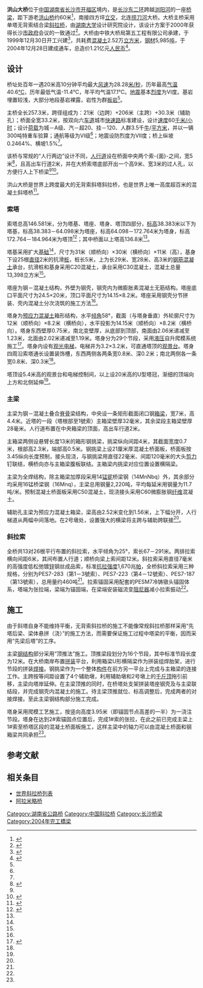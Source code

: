 {{noteTA
|G1=地名
|1=zh-hans:斜拉桥;zh-hk:斜拉橋;zh-tw:斜張橋;}}
{{关于|[[长沙市|长沙市]]的洪山大桥|其他同名桥梁|洪山大桥}}
{{Infobox bridge
|image            = 
|image_size    = 270
|caption          = 
|bridge_name = 洪山大桥
|native_name  = 
|native_name_lang= 
|official_name = 
|other_name   = 
|locale             = {{CHN}}[[湖南省|湖南省]][[长沙市|长沙市]]
|carries            = [[长沙二环线|长沙二环线]]
|crosses           = [[浏阳河|浏阳河]]
|owner            = 
|maint             = 
|designer        = 
|engineering   = [[湖南大学|湖南大学]]设计研究院
|architect        = 
|material         = [[钢|钢]]、[[预应力混凝土|预应力混凝土]]
|design            = 单塔无背索[[斜拉桥|斜拉桥]]
|mainspan       = {{convert|206|m|0}}
|spans             = 
|length            = {{convert|257.3|m|0}}
|width             = {{convert|33.2|m|0}}
|height            = {{convert|146.58|m|0}}
|below             = 
|coordinates    = {{Coord|28.240842|113.020255|type:landmark_region:CN|display=inline,title}}
|builder           = 中铁大桥局第五工程公司
|fabricator       = 
|begin             = 1999年12月30日
|complete       = 
|open              = 2004年12月28日
|cost                = 1.21亿元[[人民币|人民币]]
|traffic             = 
|toll                 = 
|preceded       = [[三一大道浏阳河大桥|三一大道浏阳河大桥]]
|followed        = [[洪山桥_(长沙)|洪山桥]]
|extra              = {{Location map | China Hunan | label= | label_size= | alt= | position= | background= | lat=28.240842 | long=113.020255 | mark=AB-Brücke.svg | marksize=10 | float=center | width= | caption=洪山大桥在湖南省的位置}}
}}

'''洪山大桥'''位于[[中国|中国]][[湖南省|湖南省]][[长沙市|长沙市]][[开福区|开福区]]境内，是[[长沙二环线|长沙东二环]]跨越[[浏阳河|浏阳河]]的一座[[桥梁|桥梁]]，距下游老[[洪山桥_(长沙)|洪山桥]]约60米<ref name="xxcb">{{cite web|url=http://hunan.voc.com.cn/gb/content/2004-11/16/content_2547462.htm|title="世界第一跨"封顶 长沙二环线东北段年底贯通|author=斯茅庚|date=2004-11-16|publisher=潇湘晨报}}{{dead link|date=2018年3月 |bot=InternetArchiveBot |fix-attempted=yes }}</ref>，南接四方坪[[立交|立交]]，北连[[捞刀河|捞刀河]]大桥。大桥主桥采用单塔无背索结合梁[[斜拉桥|斜拉桥]]，由[[湖南大学|湖南大学]]设计研究院设计，该设计方案于2000年获得长沙[[市政府|市政府]]会议的一致通过<ref name="zwgl">{{cite journal|author=邵旭东，陈爱军，李立峰|date=2005-04|title=长沙市洪山大桥的创新设计|journal=中外公路|volume=25|issue=2|pages=68-71|issn=1671-2579}}</ref>。大桥由中铁大桥局第五工程有限公司承建，于1999年12月30日开工兴建<ref name="glxh">{{cite journal|author=邵旭东，李立峰，赵华，彭旺虎，郭棋武|date=2001-12-08|title=长沙洪山大桥（无背索斜塔斜拉桥）设计|journal=中国公路学会2001年学术交流论文集|pages=229-234}}</ref>，共耗费[[混凝土|混凝土]]2.52万[[立方米|立方米]]，[[钢材|钢材]]5,985[[吨|吨]]，于2004年12月28日建成通车，总造价1.21亿元[[人民币|人民币]]<ref name="cnbridge">{{cite web|url=http://www.cnbridge.cn/2015/0707/228806.html|title=长沙洪山大桥|date=2015-07-07|publisher=中国桥梁网|access-date=2016-11-08|archive-url=https://web.archive.org/web/20160426063059/http://www.cnbridge.cn/2015/0707/228806.html|archive-date=2016-04-26|dead-url=yes}}</ref>。

== 设计 ==
桥址处百年一遇20米高10分钟平均最大[[风速|风速]]为28.28[[米/秒|米/秒]]，历年最高[[气温|气温]]40.6[[℃|℃]]，历年最低气温-11.4℃，年平均气温17.1℃。[[地震|地震]]基本[[烈度|烈度]]为VI度。基岩埋置较浅，大部分地段基岩裸露，岩性为群[[板岩|板岩]]<ref name="cnbridge" />。

主桥全长257.3米，跨径组成为：21米（边跨）+206米（主跨）+30.3米（辅助孔）；桥面全宽33.2米，按双向六[[车道|车道]]城市[[快速路|快速路]]标准建设，设计[[速度|速度]]60[[千米/小时|千米/小时]]；设计[[荷载|荷载]]为城－A级、汽－超20、挂－120、人群3.5千[[牛顿_(单位)|牛]]/[[平方米|平方米]]，并以一辆300吨特重车验算；通航等级为VI级<ref name="cnbridge" />；地震设防烈度为Ⅶ度；桥上纵坡0.2464%、横坡1.5%<ref name="glxh" />。

该桥与常规的“人行两边”设计不同，[[人行道|人行道]]设在桥面中央两个索-{面}-之间，宽5米<ref name="lunwen">{{cite journal|author=陈爱军|date=2005-09-04|title=大跨无背索竖琴式斜拉桥合理结构型式研究|journal=湖南大学硕士学位论文}}</ref>，且高出车行道2米，并在大桥索塔底部开出一个高9米、宽3米的过人孔，以方便行人上下桥梁<ref name="glxh" /><ref>{{cite web|url=http://hn.rednet.cn/c/2004/07/30/589239.htm|title=“世界第一跨”洪山庙大桥主体工程完成70%|author=田超|date=2004-07-30|work=三湘都市报|publisher=红网|access-date=2016-11-08|archive-date=2016-11-10|archive-url=https://web.archive.org/web/20161110111144/http://hn.rednet.cn/c/2004/07/30/589239.htm|dead-url=no}}</ref>。

洪山大桥是世界上跨度最大的无背索斜塔斜拉桥，也是世界上唯一高度超百米的混凝土斜塔桥<ref>{{cite web|url=http://hn.rednet.cn/c/2016/10/25/4117576.htm|title=越夜越美丽（5）：婉转浏阳河 绚丽洪山桥|author=赵毅旻，杨杨|date=2016-10-25|publisher=红网|access-date=2016-11-08|archive-date=2021-04-07|archive-url=https://web.archive.org/web/20210407152225/https://hn.rednet.cn/c/2016/10/25/4117576.htm|dead-url=no}}</ref>。

=== 索塔 ===
索塔总高146.581米，分为塔基、塔座、塔身、塔顶四部分，[[标高|标高]]38.383米以下为塔基，标高38.383－64.098米为塔座，标高64.098－172.764米为塔身，标高172.764－184.964米为塔顶<ref name="sxjz">{{cite journal|author=贺建平，肖世波|date=2010-05|title=长沙洪山大桥斜塔施工技术|journal=山西建筑|volume=36|issue=13|pages=330-331|issn=1009-6825}}</ref>；其中桥面以上塔高136.8米<ref name="zwgl" />。

塔基采用扩大[[基础|基础]]<ref name="cnbridge" />，尺寸为31米（顺桥向）×30米（横桥向）×11米（高），基身下设25根[[直径|直径]]2米的抗滑[[桩|桩]]，桩长5米，上为长29米、宽28米、高3米的[[钢筋混凝土|钢筋混凝土]]承台，抗滑桩和基身采用C20混凝土，承台采用C30混凝土，混凝土总量13,398立方米<ref name="sxjz" />。

塔座为钢－混凝土结构，外壁为钢壳，钢壳内为微膨胀素混凝土无筋结构。塔座底口平面尺寸为24.5×20米，顶口平面尺寸为14.15×8.2米。塔座采用钢壳分节拼装、壳内混凝土分次浇筑的施工方法<ref name="sxjz" />。

塔身为[[预应力混凝土|预应力混凝土]]箱形结构，水平[[倾角|倾角]]58°，截面（与塔身垂直）外轮廓尺寸为12米（顺桥向）×8.2米（横桥向），水平投影为14.15米（顺桥向）×8.2米（横桥向）。塔身东西壁厚0.75米，南北变壁厚，从底部到顶部，南面由2.06米递减至1.23米，北面由2.02米递减至1.19米。塔身分为29个节段，采用[[液压|液压]]自升爬模系统施工<ref>{{cite journal|author=陈业红|date=2010-09|title=长沙洪山大桥斜塔爬模施工技术|journal=山西建筑|volume=36|issue=26|pages=328-329|issn=1009-6825}}</ref>。塔身内设有[[观光|观光]][[电梯|电梯]]，电梯井为3.2×3.2米，可直通塔顶的[[观景台|观景台]]。塔身四周沿索塔通长设置装饰槽，东西两侧各两条宽0.8米、深0.2米；南北两侧各一条宽0.8米、深0.3米<ref name="lunwen" />。

塔顶设5.4米高的观景台和电梯控制间，以上设20米高的U型塔冠，渐细的顶端向上方和北侧延伸<ref name="lunwen" />。

=== 主梁 ===
主梁为钢－混凝土叠合[[脊骨|脊骨]]梁结构，中央设一条矩形截面闭口钢[[箱梁|箱梁]]，宽7米，高4.4米。近塔的一段（塔根部至1號索）主箱梁壁厚32毫米，其余梁段主箱梁壁厚28毫米。人行道布置在中央箱梁的顶面，高出车行道2米。

主箱梁两侧设悬臂长度13米的箱形钢挑梁，挑梁纵向间距4米，其截面宽度0.7米，根部高2.3米，端部高0.5米。钢挑梁上设21厘米厚混凝土桥面板，桥面板按3.45纵向长度预制，接头现浇，与钢挑梁用直径22毫米、间距120毫米的大头[[剪力|剪力]]钉联结，横桥向亦与主箱梁腹板联结。主箱梁内挑梁对应位置设置横隔梁。 

主梁为全焊结构，除主箱梁加厚段采用14[[锰|锰]][[铌|铌]]桥梁钢（14MnNbq）外，其余部分均采用16锰桥梁钢（16Mnq），主梁总用钢量2,220吨，平均每延米用钢量为11.7吨/米。预制混凝土桥面板采用C50混凝土，现浇接头采用C60微膨胀钢[[纤维|纤维]]混凝土。

辅助孔主梁为预应力混凝土箱梁，梁高由2.52米变化到1.56米，上下幅分开，人行梯道从两幅中间落地。在2号墩处，设置强大的横梁将主跨与辅助跨联接<ref name="cnbridge" />。

=== 斜拉索 ===
全桥共13对26根平行布置的斜拉索，水平倾角为25°，索长67－291米。两排拉索横向间距6米，其间布置人行道；顺桥向梁上索间距12米。斜拉索采用直径7毫米的高强度低松弛镀[[锌|锌]]钢丝成品索，标准[[抗拉强度|抗拉强度]]1,670兆[[帕斯卡|帕]]，全桥斜拉索采用三种规格，分别为PES7-283（第1－3號索）、PES7-223（第4－12號索）、PES7-187（第13號索），总用量约460吨<ref name="zwgl" />。拉索锚固采用配套的PESM7冷铸镦头锚固体系，塔端为张拉端，梁端为锚固端，在梁端安装磁流变[[阻尼器|阻尼器]]减小拉索振动<ref name="cnbridge" />。

== 施工 ==
由于斜塔自身不能维持平衡，无背索斜拉桥的施工不能像常规斜拉桥那样采用“先塔后梁、梁体悬拼（浇）”的施工方法，而需要保证施工过程中塔梁的平衡，因而采用“先梁后塔”的工序。

主梁[[钢结构|钢结构]]部分采用“顶推法”施工。顶推梁段划分为16个节段，其中标准节段长度为12米。在大桥南岸布置[[拼装|拼装]]平台，利用箱梁U形横隔梁作为拼装组焊胎架，进行节段的拼装[[焊接|焊接]]。钢挑梁作为一个整体[[构件|构件]]在前方另一平台上完成与主箱梁的连接工作。主跨按等间距设置了4个辅助墩，利用辅助墩和2号墩上的[[千斤顶|千斤顶]]拖引前移，主梁向塔岸延伸。在主梁顶推的同时，在桥塔处支架拼装塔座钢壳及与主梁联结段，并完成钢壳内混凝土的施工。待主梁顶推就位、标高调整后，完成两者的对接焊接。至此主梁钢结构部分施工完成。

塔身采用爬模工艺施工，按竖向高度3.95米（即锚固节点高差的一半）为一浇注节段。塔身在达到2#索锚固点位置后，完成1#索的张拉，在此之前已完成主梁上1#索至桥塔区段的混凝土桥面板施工，这样主梁中的轴力可以由混凝土桥面和钢箱梁共同承担<ref name="cnbridge" />。

== 参考文献 ==
{{reflist|1}}

== 相关条目 ==
* [[世界斜拉桥列表|世界斜拉桥列表]]
* [[阿拉米略桥|阿拉米略桥]]

{{Crossings navbox
|structure= 
|place= [[浏阳河|浏阳河]]
|bridge= 洪山大桥
|bridge signs= [[长沙二环线|长沙东二环]]
|upstream= [[三一大道浏阳河大桥|三一大道浏阳河大桥]]
|upstream signs= {{中国国道名|319|三一大道}}
|downstream= [[洪山桥_(长沙)|洪山桥]]
|downstream signs= 已封闭
}}

{{DEFAULTSORT:H}}
[[Category:湖南省公路桥|Category:湖南省公路桥]]
[[Category:中国斜拉桥|Category:中国斜拉桥]]
[[Category:长沙桥梁|Category:长沙桥梁]]
[[Category:2004年完工橋梁|Category:2004年完工橋梁]]